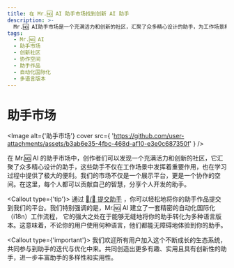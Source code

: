 ```yaml
---
title: 在 Mr.🆖 AI 助手市场找到创新 AI 助手
description: >-
  Mr.🆖 AI助手市场是一个充满活力和创新的社区，汇聚了众多精心设计的助手，为工作场景和学习提供便利。欢迎提交你的助手作品，共同创造更多有趣、实用且具有创新性的助手。
tags:
  - Mr.🆖 AI
  - 助手市场
  - 创新社区
  - 协作空间
  - 助手作品
  - 自动化国际化
  - 多语言版本
---
```


# 助手市场

<Image
  alt={'助手市场'}
  cover
  src={
'https://github.com/user-attachments/assets/b3ab6e35-4fbc-468d-af10-e3e0c687350f'
}
/>

在 Mr.🆖 AI 的助手市场中，创作者们可以发现一个充满活力和创新的社区，它汇聚了众多精心设计的助手，这些助手不仅在工作场景中发挥着重要作用，也在学习过程中提供了极大的便利。我们的市场不仅是一个展示平台，更是一个协作的空间。在这里，每个人都可以贡献自己的智慧，分享个人开发的助手。

<Callout type={'tip'}>
  通过 [🤖/🏪 提交助手](https://github.com/lobehub/lobe-chat-agents)
  ，你可以轻松地将你的助手作品提交到我们的平台。我们特别强调的是，Mr.🆖 AI
  建立了一套精密的自动化国际化（i18n）工作流程，
  它的强大之处在于能够无缝地将你的助手转化为多种语言版本。这意味着，不论你的用户使用何种语言，他们都能无障碍地体验到你的助手。
</Callout>

<Callout type={'important'}>
  我们欢迎所有用户加入这个不断成长的生态系统，共同参与到助手的迭代与优化中来。共同创造出更多有趣、实用且具有创新性的助手，进一步丰富助手的多样性和实用性。
</Callout>
